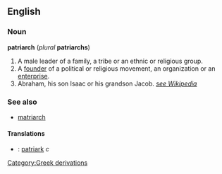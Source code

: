==English==
===Noun===
'''patriarch''' (''plural'' '''patriarchs''')

#A male leader of a family, a tribe or an ethnic or religious group.
#A [[founder]] of a political or religious movement, an organization or an [[enterprise]].
#Abraham, his son Isaac or his grandson Jacob. [http://en.wikipedia.org/wiki/Patriarchs_(Bible) ''see Wikipedia'']

===See also===
*[[matriarch]]
{{pedialite}}
====Translations====
*{{sv}}: [[patriark]] ''c''
[[Category:Greek derivations]]